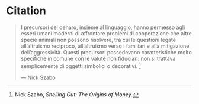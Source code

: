 # Citation {.unnumbered}

> I precursori del denaro, insieme al linguaggio, hanno permesso agli esseri umani moderni di affrontare problemi di cooperazione che altre specie animali non possono risolvere, tra cui le questioni legate all'altruismo reciproco, all'altruismo verso i familiari e alla mitigazione dell'aggressività. Questi precursori possedevano caratteristiche molto specifiche in comune con le valute non fiduciari: non si trattava semplicemente di oggetti simbolici o decorativi. [^7]
> 
> --- Nick Szabo

[^7]: Nick Szabo, *Shelling Out: The Origins of Money*.
